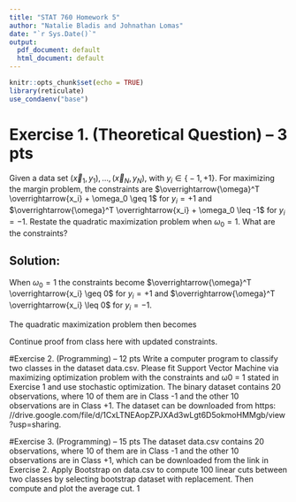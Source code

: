 ```yaml
---
title: "STAT 760 Homework 5"
author: "Natalie Bladis and Johnathan Lomas"
date: "`r Sys.Date()`"
output:
  pdf_document: default
  html_document: default
---
```


```r
knitr::opts_chunk$set(echo = TRUE)
library(reticulate)
use_condaenv("base")
```

# Exercise 1. (Theoretical Question) – 3 pts
Given a data set $(\overrightarrow{x}_1,y_1), . . . , (\overrightarrow{x}_N , y_N )$, with $y_i \in \bigl\{ −1, +1 \bigr\}$. For maximizing the margin problem, the constraints are $\overrightarrow{\omega}^T \overrightarrow{x_i} + \omega_0 \geq 1$ for $y_i = +1$ and $\overrightarrow{\omega}^T \overrightarrow{x_i} + \omega_0 \leq -1$ for $y_i = −1$. Restate the quadratic
maximization problem when $\omega_0 = 1$. What are the constraints?

## Solution:
When $\omega_0 = 1$ the constraints become $\overrightarrow{\omega}^T \overrightarrow{x_i} \geq 0$ for $y_i = +1$ and $\overrightarrow{\omega}^T \overrightarrow{x_i} \leq 0$ for $y_i = −1$.

The quadratic maximization problem then becomes

\begin{aligned}
L_p = \frac{1}{2} \overrightarrow{\omega}^T \overrightarrow{\omega} - \sum_{i=1}^{N} \alpha_i y_i (\overrightarrow{\omega}^T \overrightarrow{x_i} + 1) + \sum_{i=1}^N \alpha_i
\end{aligned}

Continue proof from class here with updated constraints. 

#Exercise 2. (Programming) – 12 pts
Write a computer program to classify two classes in the dataset data.csv. Please fit Support Vector
Machine via maximizing optimization problem with the constraints and ω0 = 1 stated in Exercise 1
and use stochastic optimization. The binary dataset contains 20 observations, where 10 of them are in
Class -1 and the other 10 observations are in Class +1. The dataset can be downloaded from https:
//drive.google.com/file/d/1CxLTNEAopZPJXAd3wLgt6D5okmoHMMgb/view?usp=sharing.




#Exercise 3. (Programming) – 15 pts
The dataset data.csv contains 20 observations, where 10 of them are in Class -1 and the other 10
observations are in Class +1, which can be downloaded from the link in Exercise 2. Apply Bootstrap on
data.csv to compute 100 linear cuts between two classes by selecting bootstrap dataset with replacement.
Then compute and plot the average cut.
1
